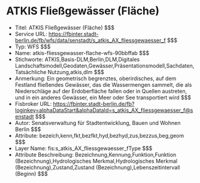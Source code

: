 # ATKIS Fließgewässer (Fläche)
- Titel: ATKIS Fließgewässer (Fläche) $$$
- Service URL: https://fbinter.stadt-berlin.de/fb/wfs/data/senstadt/s_atkis_AX_fliessgewaesser_f $$$
- Typ: WFS $$$
- Name: atkis-fliessgewasser-flache-wfs-90bbffab $$$
- Stichworte: ATKIS,Basis-DLM,Berlin,DLM,Digitales Landschaftsmodell,Geodaten,Gewässer,Präsentationsmodell,Sachdaten,Tatsächliche Nutzung,atkis,dlm $$$
- Anmerkung: Ein geometrisch begrenztes, oberirdisches, auf dem Festland fließendes Gewässer, das die Wassermengen sammelt, die als Niederschläge auf der Erdoberfläche fallen oder in Quellen austreten, und in ein anderes Gewässer, ein Meer oder See transportiert wird $$$
- Fisbroker URL: https://fbinter.stadt-berlin.de/fb?loginkey=alphaDataStart&alphaDataId=s_atkis_AX_fliessgewaesser_f@senstadt $$$
- Autor: Senatsverwaltung für Stadtentwicklung, Bauen und Wohnen Berlin $$$
- Attribute: bezeich,kenn,fkt,bezfkt,hyd,bezhyd,zus,bezzus,beg,geom $$$
- Layer Name: fis:s_atkis_AX_fliessgewaesser_fType $$$
- Attribute Beschreibung: Bezeichnung,Kennung,Funktion,Funktion (Bezeichnung),Hydrologisches Merkmal,Hydrologisches Merkmal (Bezeichnung),Zustand,Zustand (Bezeichnung),Lebenszeitintervall (Beginn) $$$
